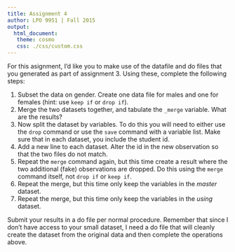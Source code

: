 ```yaml
---
title: Assignment 4
author: LPO 9951 | Fall 2015
output: 
  html_document:
   theme: cosmo
   css: ./css/custom.css
---
```


For  this asignment, I'd like you to make use of the datafile and do
files that you generated as part of assignment 3. Using these,
complete the following steps:

1. Subset the data on gender. Create one data file for males and one
for females (hint: use `keep if` or `drop if`).
2. Merge the two datasets together, and tabulate the `_merge`
variable. What are the results?
3. Now split the dataset by variables. To do this you will need to
   either use the `drop` command or use the `save` command with a
   variable list. Make sure that in each dataset, you include the
   student id.
4. Add a new line to each dataset. Alter the id in the new observation
so that the two files do not match.
5. Repeat the `merge` command again, but this time create a result
   where the two additional (fake) observations are dropped. Do this
   using the `merge` command itself, not `drop if` or `keep if`.
6. Repeat the merge, but this time only keep the variables in the
*master* dataset.
7. Repeat the merge, but this time only keep the variables in the
*using* dataset.

Submit your results in a do file per normal procedure. Remember that
since I don't have access to your small dataset, I need a do file that
will cleanly create the dataset from the original data and then
complete the operations above. 

<br>
